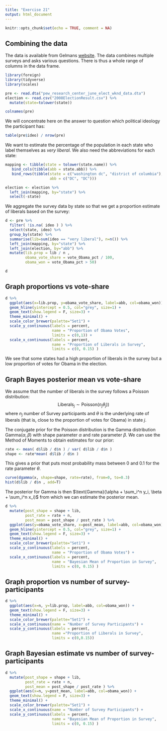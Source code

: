 ```yaml
---
title: "Exercise 21"
output: html_document
---
```


```r
knitr::opts_chunk$set(echo = TRUE, comment = NA)
```


## Combining the data
The data is available from Gelmans [website](). The data combines multiple surveys and asks various questions. There is thus a whole range of columns in the data frame.
```r
library(foreign)
library(tidyverse)
library(scales)

pre <- read.dta("pew_research_center_june_elect_wknd_data.dta")
election <- read.csv("2008ElectionResult.csv") %>%
  mutate(state=tolower(state))

colnames(pre)
```

We will concentrate here on the answer to question which political ideology the participant has:
```r
table(pre$ideo) / nrow(pre)
```

We want to estimate the percentage of the population in each state who label themselves as _very liberal_.
We also need the abbreviations for each state:
```r
mapping <- tibble(state = tolower(state.name)) %>%
   bind_cols(tibble(abb = state.abb)) %>% 
   bind_rows(tibble(state = c("washington dc", "district of columbia"), 
                    abb = c("DC", "DC")))

election <- election %>%
  left_join(mapping, by="state") %>%
  select(-state)
```

We aggregate the survey data by state so that we get a proportion estimate of liberals based on the survey:
```r
d <- pre %>% 
  filter( !is.na( ideo ) ) %>%
  select(state, ideo) %>%
  group_by(state) %>%
  summarise(lib=sum(ideo == "very liberal"), n=n()) %>%
  left_join(mapping, by="state") %>%
  left_join(election, by="abb") %>%
  mutate(lib.prop = lib / n ,
         obama_vote_share = vote_Obama_pct / 100,
         obama_won = vote_Obama_pct > 50)

d  
```

## Graph proportions vs vote-share
```r
d %>%
  ggplot(aes(x=lib.prop, y=obama_vote_share, label=abb, col=obama_won)) +
  geom_hline(yintercept = 0.5, col="grey", size=1) +
  geom_text(show.legend = F, size=3) +
  theme_minimal() +
  scale_color_brewer(palette="Set1") + 
  scale_y_continuous(labels = percent,
                     name = "Proportion of Obama Votes",
                     limits = c(0,1)) +
  scale_x_continuous(labels = percent,
                     name = "Proportion of Liberals in Survey",
                     limits = c(0, 0.15) )
```

We see that some states had a high proportion of liberals in the survey but a low proportion of votes for Obama in the election.

## Graph Bayes posterior mean vs vote-share
We assume that the number of liberals in the survey follows a Poisson distribution:
$$\text{Liberals}_j \sim \text{Poisson}(n_j\theta_j))$$ where $n_j$ number of Survey participants and $\theta$ is the underlying rate of liberals (that is, close to the proportion of votes for Obama) in state $j$.

The conjugate prior for the Poisson distribution is the Gamma distribution $\text{Gamma}(\alpha, \beta)$ with shape parameter $\alpha$ and rate parameter $\beta$.
We can use the Method of Moments to obtain estimates for our prior:
```r
rate <- mean( d$lib / d$n ) / var( d$lib / d$n )
shape <- rate*mean( d$lib / d$n )
```

This gives a prior that puts most probability mass between 0 and 0.1 for the rate parameter $\theta$.
```r
curve(dgamma(x, shape=shape, rate=rate), from=0, to=0.3)
hist(d$lib / d$n , add=T)
```

The posterior for Gamma is then $\text{Gamma}(\alpha + \sum_i^n y_i, \beta + \sum_i^n x_i)$ from which we can estimate the posterior mean.
```r
d %>%
  mutate(post_shape = shape + lib,
         post_rate = rate + n,
         post_mean = post_shape / post_rate ) %>%
  ggplot(aes(y=obama_vote_share, x=post_mean, label=abb, col=obama_won)) +
  geom_hline(yintercept = 0.5, col="grey", size=1) +
  geom_text(show.legend = F, size=3) +
  theme_minimal() +
  scale_color_brewer(palette="Set1") + 
  scale_y_continuous(labels = percent,
                     name = "Proportion of Obama Votes") +
  scale_x_continuous(labels = percent,
                     name = "Bayesian Mean of Proportion in Survey",
                     limits = c(0, 0.15) )
```




## Graph proportion vs number of survey-participants
```r
d %>%
  ggplot(aes(x=n, y=lib.prop, label=abb, col=obama_won)) +
  geom_text(show.legend = F, size=3) +
  theme_minimal() +
  scale_color_brewer(palette="Set1") +
  scale_x_continuous(name = "Number of Survey Participants") +
  scale_y_continuous(labels = percent,
                     name ="Proportion of Liberals in Survey",
                     limits = c(0,0.15))
```



## Graph Bayesian estimate vs number of survey-participants

```r
d %>%
  mutate(post_shape = shape + lib,
         post_rate = rate + n,
         post_mean = post_shape / post_rate ) %>%
  ggplot(aes(x=n, y=post_mean, label=abb, col=obama_won)) +
  geom_text(show.legend = F, size=3) +
  theme_minimal() +
  scale_color_brewer(palette="Set1") + 
  scale_x_continuous(name = "Number of Survey Participants") +
  scale_y_continuous(labels = percent,
                     name = "Bayesian Mean of Proportion in Survey",
                     limits = c(0, 0.15) )
```

